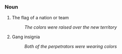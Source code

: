 === Noun ===

# The flag of a nation or team
#: ''The colors were raised over the new territory''
# Gang insignia
#: ''Both of the perpetrators were wearing colors''